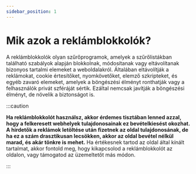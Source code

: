```yaml
---
sidebar_position: 1
---
```


# Mik azok a reklámblokkolók?

A reklámblokkolók olyan szűrőprogramok, amelyek a szűrőlistákban található szabályok alapján blokkolnak, módosítanak
vagy eltávolítanak bizonyos tartalmi elemeket a weboldalakról. Általában eltávolítják a reklámokat, cookie értesítőket,
nyomkövetőket, elemző szkripteket, és egyéb zavaró elemeket, amelyek a böngészési élményt ronthatják vagy a
felhasználók privát szféráját sértik.
Ezáltal nemcsak javítják a böngészési élményt, de növelik a biztonságot is.

:::caution

**Ha reklámblokkolót használsz, akkor érdemes tisztában lenned azzal, hogy a felkeresett webhelyek tulajdonosainak
ez bevételkiesést okozhat.
A hirdetők a reklámok letöltése után fizetnek az oldal tulajdonosának, de ha ez a szám drasztikusan lecsökken,
akkor az oldal bevétel nélkül marad, és akár tönkre is mehet.**
Ha értékesnek tartod az oldal által kínált tartalmat, akkor fontold meg, hogy kikapcsolod a reklámblokkolót az oldalon,
vagy támogatod az üzemeltetőt más módon.

:::
